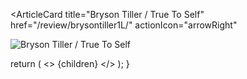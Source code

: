 <ArticleCard
  title="Bryson Tiller / True To Self"
  href="/review/brysontiller1L/"
  actionIcon="arrowRight"
>

![Bryson Tiller / True To Self](../../images/cd/brysontiller1L.jpg) 

</ArticleCard>

  return (
    <>
      {children}
    </>
  );
}